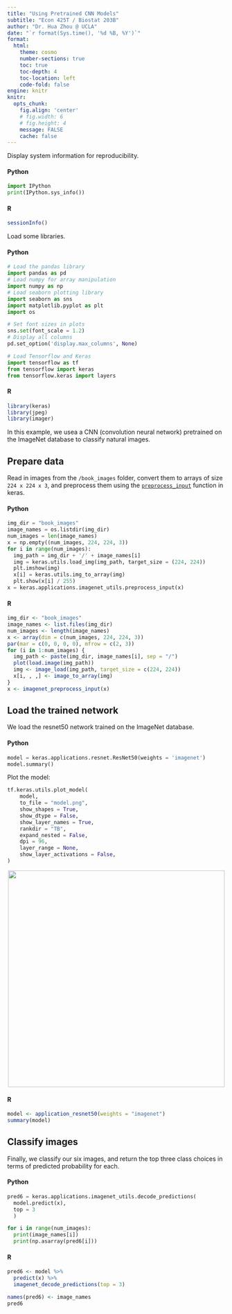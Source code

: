 ```yaml
---
title: "Using Pretrained CNN Models"
subtitle: "Econ 425T / Biostat 203B"
author: "Dr. Hua Zhou @ UCLA"
date: "`r format(Sys.time(), '%d %B, %Y')`"
format:
  html:
    theme: cosmo
    number-sections: true
    toc: true
    toc-depth: 4
    toc-location: left
    code-fold: false
engine: knitr
knitr:
  opts_chunk: 
    fig.align: 'center'
    # fig.width: 6
    # fig.height: 4
    message: FALSE
    cache: false
---
```


Display system information for reproducibility.

:::  {.panel-tabset}

#### Python

```python
import IPython
print(IPython.sys_info())
```

#### R

```r
sessionInfo()
```

:::


Load some libraries.

::: {.panel-tabset}

#### Python

```python
# Load the pandas library
import pandas as pd
# Load numpy for array manipulation
import numpy as np
# Load seaborn plotting library
import seaborn as sns
import matplotlib.pyplot as plt
import os

# Set font sizes in plots
sns.set(font_scale = 1.2)
# Display all columns
pd.set_option('display.max_columns', None)

# Load Tensorflow and Keras
import tensorflow as tf
from tensorflow import keras
from tensorflow.keras import layers
```

#### R

```r
library(keras)
library(jpeg)
library(imager)
```

:::

In this example, we usea a CNN (convolution neural network) pretrained on the ImageNet database to classify natural images. 

## Prepare data

Read in images from the `/book_images` folder, convert them to arrays of size `224 x 224 x 3`, and preprocess them using the [`preprocess_input`](https://www.tensorflow.org/api_docs/python/tf/keras/applications/imagenet_utils/preprocess_input) function in keras.

::: {.panel-tabset}

#### Python

```python
img_dir = "book_images"
image_names = os.listdir(img_dir)
num_images = len(image_names)
x = np.empty((num_images, 224, 224, 3))
for i in range(num_images):
  img_path = img_dir + '/' + image_names[i]
  img = keras.utils.load_img(img_path, target_size = (224, 224))
  plt.imshow(img)
  x[i] = keras.utils.img_to_array(img)
  plt.show(x[i] / 255)
x = keras.applications.imagenet_utils.preprocess_input(x)
```

#### R

```r
img_dir <- "book_images"
image_names <- list.files(img_dir)
num_images <- length(image_names)
x <- array(dim = c(num_images, 224, 224, 3))
par(mar = c(0, 0, 0, 0), mfrow = c(2, 3))
for (i in 1:num_images) {
  img_path <- paste(img_dir, image_names[i], sep = "/")
  plot(load.image(img_path))
  img <- image_load(img_path, target_size = c(224, 224))
  x[i, , ,] <- image_to_array(img)
}
x <- imagenet_preprocess_input(x)
```

:::


## Load the trained network

We load the resnet50 network trained on the ImageNet database. 

::: {.panel-tabset}

#### Python

```python
model = keras.applications.resnet.ResNet50(weights = 'imagenet')
model.summary()
```

Plot the model:
```python
tf.keras.utils.plot_model(
    model,
    to_file = "model.png",
    show_shapes = True,
    show_dtype = False,
    show_layer_names = True,
    rankdir = "TB",
    expand_nested = False,
    dpi = 96,
    layer_range = None,
    show_layer_activations = False,
)
```

<p align="center">
![](./model.png){width=500px}
</p>

#### R

```r
model <- application_resnet50(weights = "imagenet")
summary(model)
```

:::


## Classify images

Finally, we classify our six images, and return the top three class choices in terms of predicted probability for each.

::: {.panel-tabset}

#### Python

```python
pred6 = keras.applications.imagenet_utils.decode_predictions(
  model.predict(x), 
  top = 3
  )

for i in range(num_images):
  print(image_names[i])
  print(np.asarray(pred6[i]))
```

#### R

```r
pred6 <- model %>% 
  predict(x) %>%
  imagenet_decode_predictions(top = 3)

names(pred6) <- image_names
pred6
```

:::

